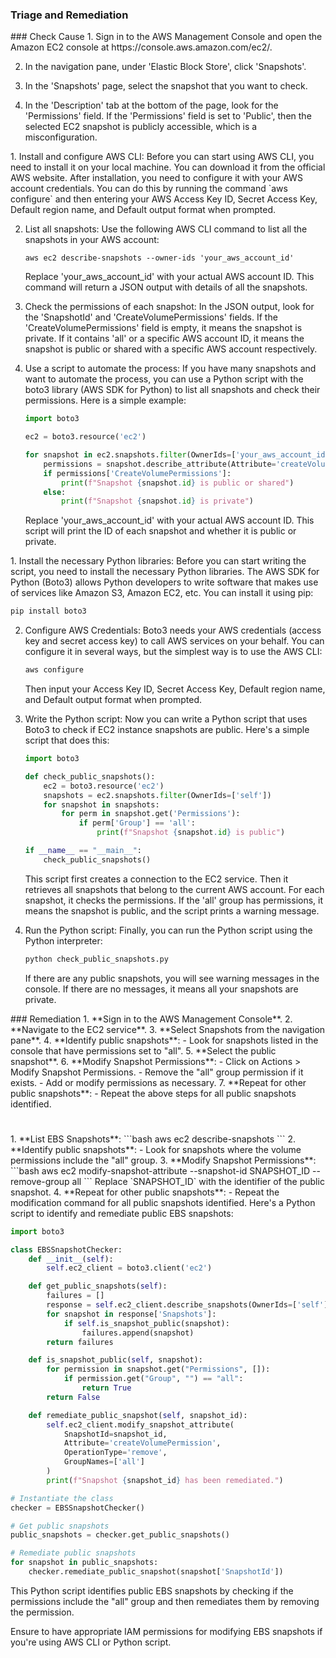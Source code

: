 
### Triage and Remediation
<Tabs>

<Tab title='Cause'>
### Check Cause
<AccordionGroup>
<Accordion title='Using Console' defaultOpen='true'>
1. Sign in to the AWS Management Console and open the Amazon EC2 console at https://console.aws.amazon.com/ec2/.

2. In the navigation pane, under 'Elastic Block Store', click 'Snapshots'.

3. In the 'Snapshots' page, select the snapshot that you want to check.

4. In the 'Description' tab at the bottom of the page, look for the 'Permissions' field. If the 'Permissions' field is set to 'Public', then the selected EC2 snapshot is publicly accessible, which is a misconfiguration.
</Accordion>

<Accordion title='Using CLI'>
1. Install and configure AWS CLI: Before you can start using AWS CLI, you need to install it on your local machine. You can download it from the official AWS website. After installation, you need to configure it with your AWS account credentials. You can do this by running the command `aws configure` and then entering your AWS Access Key ID, Secret Access Key, Default region name, and Default output format when prompted.

2. List all snapshots: Use the following AWS CLI command to list all the snapshots in your AWS account:

   ```
   aws ec2 describe-snapshots --owner-ids 'your_aws_account_id'
   ```

   Replace 'your_aws_account_id' with your actual AWS account ID. This command will return a JSON output with details of all the snapshots.

3. Check the permissions of each snapshot: In the JSON output, look for the 'SnapshotId' and 'CreateVolumePermissions' fields. If the 'CreateVolumePermissions' field is empty, it means the snapshot is private. If it contains 'all' or a specific AWS account ID, it means the snapshot is public or shared with a specific AWS account respectively.

4. Use a script to automate the process: If you have many snapshots and want to automate the process, you can use a Python script with the boto3 library (AWS SDK for Python) to list all snapshots and check their permissions. Here is a simple example:

   ```python
   import boto3

   ec2 = boto3.resource('ec2')

   for snapshot in ec2.snapshots.filter(OwnerIds=['your_aws_account_id']):
       permissions = snapshot.describe_attribute(Attribute='createVolumePermission')
       if permissions['CreateVolumePermissions']:
           print(f"Snapshot {snapshot.id} is public or shared")
       else:
           print(f"Snapshot {snapshot.id} is private")
   ```

   Replace 'your_aws_account_id' with your actual AWS account ID. This script will print the ID of each snapshot and whether it is public or private.
</Accordion>

<Accordion title='Using Python'>
1. Install the necessary Python libraries: Before you can start writing the script, you need to install the necessary Python libraries. The AWS SDK for Python (Boto3) allows Python developers to write software that makes use of services like Amazon S3, Amazon EC2, etc. You can install it using pip:

   ```bash
   pip install boto3
   ```

2. Configure AWS Credentials: Boto3 needs your AWS credentials (access key and secret access key) to call AWS services on your behalf. You can configure it in several ways, but the simplest way is to use the AWS CLI:

   ```bash
   aws configure
   ```

   Then input your Access Key ID, Secret Access Key, Default region name, and Default output format when prompted.

3. Write the Python script: Now you can write a Python script that uses Boto3 to check if EC2 instance snapshots are public. Here's a simple script that does this:

   ```python
   import boto3

   def check_public_snapshots():
       ec2 = boto3.resource('ec2')
       snapshots = ec2.snapshots.filter(OwnerIds=['self'])
       for snapshot in snapshots:
           for perm in snapshot.get('Permissions'):
               if perm['Group'] == 'all':
                   print(f"Snapshot {snapshot.id} is public")

   if __name__ == "__main__":
       check_public_snapshots()
   ```

   This script first creates a connection to the EC2 service. Then it retrieves all snapshots that belong to the current AWS account. For each snapshot, it checks the permissions. If the 'all' group has permissions, it means the snapshot is public, and the script prints a warning message.

4. Run the Python script: Finally, you can run the Python script using the Python interpreter:

   ```bash
   python check_public_snapshots.py
   ```

   If there are any public snapshots, you will see warning messages in the console. If there are no messages, it means all your snapshots are private.
</Accordion>

</AccordionGroup>
</Tab>
<Tab title='Remediation'>
### Remediation

<AccordionGroup>
<Accordion title='Using Console' defaultOpen='true'>
1. **Sign in to the AWS Management Console**.
2. **Navigate to the EC2 service**.
3. **Select Snapshots from the navigation pane**.
4. **Identify public snapshots**:
   - Look for snapshots listed in the console that have permissions set to "all".
5. **Select the public snapshot**.
6. **Modify Snapshot Permissions**:
   - Click on Actions > Modify Snapshot Permissions.
   - Remove the "all" group permission if it exists.
   - Add or modify permissions as necessary.
7. **Repeat for other public snapshots**:
   - Repeat the above steps for all public snapshots identified.

#
</Accordion>

<Accordion title='Using CLI'>
1. **List EBS Snapshots**:
```bash
aws ec2 describe-snapshots
```
2. **Identify public snapshots**:
   - Look for snapshots where the volume permissions include the "all" group.
3. **Modify Snapshot Permissions**:
```bash
aws ec2 modify-snapshot-attribute --snapshot-id SNAPSHOT_ID --remove-group all
```
Replace `SNAPSHOT_ID` with the identifier of the public snapshot.
4. **Repeat for other public snapshots**:
   - Repeat the modification command for all public snapshots identified.
</Accordion>

<Accordion title='Using Python'>
Here's a Python script to identify and remediate public EBS snapshots:

```python
import boto3

class EBSSnapshotChecker:
    def __init__(self):
        self.ec2_client = boto3.client('ec2')

    def get_public_snapshots(self):
        failures = []
        response = self.ec2_client.describe_snapshots(OwnerIds=['self'])
        for snapshot in response['Snapshots']:
            if self.is_snapshot_public(snapshot):
                failures.append(snapshot)
        return failures

    def is_snapshot_public(self, snapshot):
        for permission in snapshot.get("Permissions", []):
            if permission.get("Group", "") == "all":
                return True
        return False

    def remediate_public_snapshot(self, snapshot_id):
        self.ec2_client.modify_snapshot_attribute(
            SnapshotId=snapshot_id,
            Attribute='createVolumePermission',
            OperationType='remove',
            GroupNames=['all']
        )
        print(f"Snapshot {snapshot_id} has been remediated.")

# Instantiate the class
checker = EBSSnapshotChecker()

# Get public snapshots
public_snapshots = checker.get_public_snapshots()

# Remediate public snapshots
for snapshot in public_snapshots:
    checker.remediate_public_snapshot(snapshot['SnapshotId'])
```

This Python script identifies public EBS snapshots by checking if the permissions include the "all" group and then remediates them by removing the permission.

Ensure to have appropriate IAM permissions for modifying EBS snapshots if you're using AWS CLI or Python script.
</Accordion>

</AccordionGroup>
</Tab>
</Tabs>
